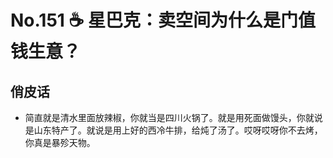 # No.151 ☕️ 星巴克：卖空间为什么是门值钱生意？

## 俏皮话

- 简直就是清水里面放辣椒，你就当是四川火锅了。就是用死面做馒头，你就说是山东特产了。就说是用上好的西冷牛排，给炖了汤了。哎呀哎呀你不去烤，你真是暴殄天物。
